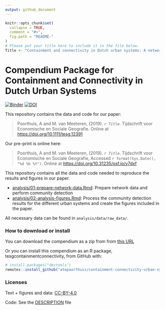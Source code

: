 ```yaml
---
output: github_document
---
```


<!-- README.md is generated from README.Rmd. Please edit that file -->

```r
knitr::opts_chunk$set(
  collapse = TRUE,
  comment = "#>",
  fig.path = "README-"
)
# Please put your title here to include it in the file below.
Title <- "Containment and connectivity in Dutch urban systems: A network-analytical operationalization of the three-systems model"
```

# Compendium Package for Containment and Connectivity in Dutch Urban Systems

[![Binder](https://mybinder.org/badge_logo.svg)](https://mybinder.org/v2/gh/atepoorthuis/containment-connectivity-urban-systems/master?urlpath=rstudio)
[![DOI](https://zenodo.org/badge/220612499.svg)](https://zenodo.org/badge/latestdoi/220612499)

This repository contains the data and code for our paper:

> Poorthuis, A and M. van Meeteren, (2019). _`r Title`_. Tijdschrift voor Economische en Sociale Geografie. Online at <https://doi.org/10.1111/tesg.12391>

Our pre-print is online here:

> Poorthuis, A and M. van Meeteren, (2019). _`r Title`_. Tijdschrift voor Economische en Sociale Geografie, Accessed `r format(Sys.Date(), "%d %b %Y")`. Online at <https://doi.org/10.31235/osf.io/y7dxf>

This repository contains all the data and code needed to reproduce the results and figures in our paper.

- [analysis/01-prepare-network-data.Rmd](analysis/01-prepare-network-data.md): Prepare network data and perform community detection
- [analysis/02-analysis-figures.Rmd](analysis/02-analysis-figures.md): Process the community detection results for the different urban systems and create the figures included in the paper.

All necessary data can be found in `analysis/data/raw_data/`.

### How to download or install

You can download the compendium as a zip from from [this URL](https://github.com/atepoorthuis/containment-connectivity-urban-systems/archive/master.zip)

Or you can install this compendium as an R package, tesgcontainmentconnectivity, from GitHub with:

```r
# install.packages("devtools")
remotes::install_github("atepoorthuis/containment-connectivity-urban-systems")
```


### Licenses

Text + figures and data:  [CC-BY-4.0](http://creativecommons.org/licenses/by/4.0/)

Code: See the [DESCRIPTION](DESCRIPTION) file
